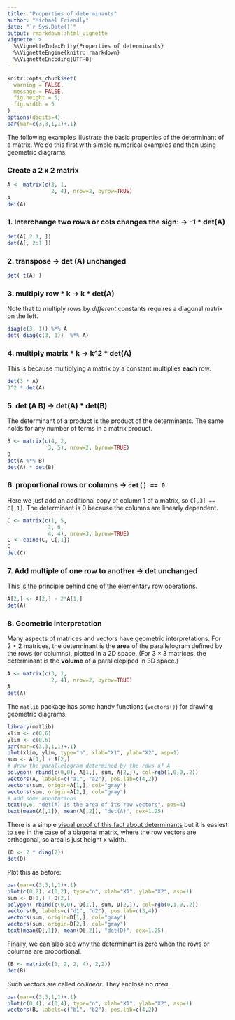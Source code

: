 ---
title: "Properties of determinants"
author: "Michael Friendly"
date: "`r Sys.Date()`"
output: rmarkdown::html_vignette
vignette: >
  %\VignetteIndexEntry{Properties of determinants}
  %\VignetteEngine{knitr::rmarkdown}
  %\VignetteEncoding{UTF-8}
---

```{r nomessages, echo = FALSE}
knitr::opts_chunk$set(
  warning = FALSE,
  message = FALSE,
  fig.height = 5,
  fig.width = 5
)
options(digits=4)
par(mar=c(3,3,1,1)+.1)
```

The following examples illustrate the basic properties of the determinant of a matrix.
We do this first with simple numerical examples and then using geometric diagrams.

### Create a 2 x 2 matrix

```{r }
A <- matrix(c(3, 1, 
              2, 4), nrow=2, byrow=TRUE)
A
det(A)
```

### 1. Interchange two rows or cols changes the sign: -> -1 * det(A)

```{r }
det(A[ 2:1, ])
det(A[, 2:1 ])
```

### 2. transpose -> det (A) unchanged

```{r }
det( t(A) )
```

### 3. multiply row * k -> k * det(A)

Note that to multiply rows by *different* constants requires a diagonal matrix on the left.

```{r }
diag(c(3, 1)) %*% A
det( diag(c(3, 1))  %*% A)
```

### 4. multiply matrix * k -> k^2 * det(A)

This is because multiplying a matrix by a constant multiplies **each** row.

```{r }
det(3 * A)
3^2 * det(A)
```

### 5. det (A  B) ->  det(A) * det(B)

The determinant of a product is the product of the determinants.  The same holds for
any number of terms in a matrix product.

```{r }
B <- matrix(c(4, 2, 
             3, 5), nrow=2, byrow=TRUE)
B
det(A %*% B)
det(A) * det(B)
```

### 6. proportional rows or columns -> `det() == 0`

Here we just add an additional copy of column 1 of a matrix, so `C[,3] == C[,1]`.
The determinant is 0 because the columns are linearly dependent.

```{r }
C <- matrix(c(1, 5, 
             2, 6,
             4, 4), nrow=3, byrow=TRUE)
C <- cbind(C, C[,1])
C
det(C)
```

### 7. Add multiple of one row to another -> det unchanged

This is the principle behind one of the elementary row operations.

```{r }
A[2,] <- A[2,] - 2*A[1,]
det(A)
```

### 8.  Geometric interpretation

Many aspects of matrices and vectors have geometric interpretations.
For $2 \times 2$ matrices, the determinant is the **area** of the parallelogram
defined by the rows (or columns), plotted in a 2D space.
(For $3 \times 3$ matrices, the determinant is the **volume** of a parallelepiped in 3D space.)
```{r}
A <- matrix(c(3, 1, 
              2, 4), nrow=2, byrow=TRUE)
A
det(A)
```
The `matlib` package has some handy functions (`vectors()`) for drawing geometric diagrams.
```{r fig.width=5, fig.height=5}
library(matlib)
xlim <- c(0,6)
ylim <- c(0,6)
par(mar=c(3,3,1,1)+.1)
plot(xlim, ylim, type="n", xlab="X1", ylab="X2", asp=1)
sum <- A[1,] + A[2,]
# draw the parallelogram determined by the rows of A
polygon( rbind(c(0,0), A[1,], sum, A[2,]), col=rgb(1,0,0,.2))
vectors(A, labels=c("a1", "a2"), pos.lab=c(4,2))
vectors(sum, origin=A[1,], col="gray")
vectors(sum, origin=A[2,], col="gray")
# add some annotations
text(0,6, "det(A) is the area of its row vectors", pos=4)
text(mean(A[,1]), mean(A[,2]), "det(A)", cex=1.25)

```

There is a simple [visual proof of this fact about determinants](http://math.stackexchange.com/questions/29128/why-determinant-of-a-2-by-2-matrix-is-the-area-of-a-parallelogram)
but it is easiest to
see in the case of a diagonal matrix, where the row vectors are orthogonal, so area
is just height x width.

```{r}
(D <- 2 * diag(2))
det(D)
```
Plot this as before:
```{r fig.width=4, fig.height=4}
par(mar=c(3,3,1,1)+.1)
plot(c(0,2), c(0,2), type="n", xlab="X1", ylab="X2", asp=1)
sum <- D[1,] + D[2,]
polygon( rbind(c(0,0), D[1,], sum, D[2,]), col=rgb(0,1,0,.2))
vectors(D, labels=c("d1", "d2"), pos.lab=c(3,4))
vectors(sum, origin=D[1,], col="gray")
vectors(sum, origin=D[2,], col="gray")
text(mean(D[,1]), mean(D[,2]), "det(D)", cex=1.25)
```

Finally, we can also see why the determinant is zero when the rows or columns are proportional.

```{r}
(B <- matrix(c(1, 2, 2, 4), 2,2))
det(B)
```
Such vectors are called *collinear*.  They enclose no *area*.
```{r fig.width=4, fig.height=4}
par(mar=c(3,3,1,1)+.1)
plot(c(0,4), c(0,4), type="n", xlab="X1", ylab="X2", asp=1)
vectors(B, labels=c("b1", "b2"), pos.lab=c(4,2))

```

